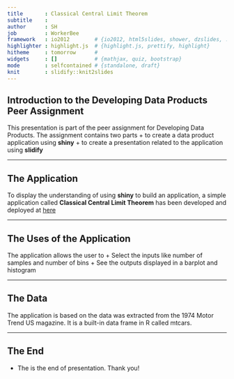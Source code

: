```yaml
---
title       : Classical Central Limit Theorem
subtitle    : 
author      : SH
job         : WorkerBee
framework   : io2012        # {io2012, html5slides, shower, dzslides, ...}
highlighter : highlight.js  # {highlight.js, prettify, highlight}
hitheme     : tomorrow      # 
widgets     : []            # {mathjax, quiz, bootstrap}
mode        : selfcontained # {standalone, draft}
knit        : slidify::knit2slides
---
```


## Introduction to the Developing Data Products Peer Assignment

This presentation is part of the peer assignment for Developing Data Products.  The assignment contains two parts
+ to create a data product application using **shiny**
+ to create a presentation related to the application using **slidify**

--- 

## The Application

To display the understanding of using **shiny** to build an application, a simple application called **Classical Central Limit Theorem** has been developed and deployed at [here](https://sereneho.shinyapps.io/Apps/)


---

## The Uses of the Application

The application allows the user to
+ Select the inputs like number of samples and number of bins
+ See the outputs displayed in a barplot and histogram 

---

## The Data

The application is based on the data was extracted from the 1974 Motor Trend US magazine.  It is a built-in data frame in R called mtcars.

---

## The End
* The is the end of presentation.  Thank you!